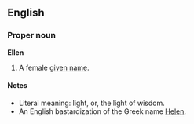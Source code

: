 ==English==
===Proper noun===
'''Ellen'''

#A female [[given name]].

====Notes====
*Literal meaning: light, or, the light of wisdom.
*An English bastardization of the Greek name [[Helen]].